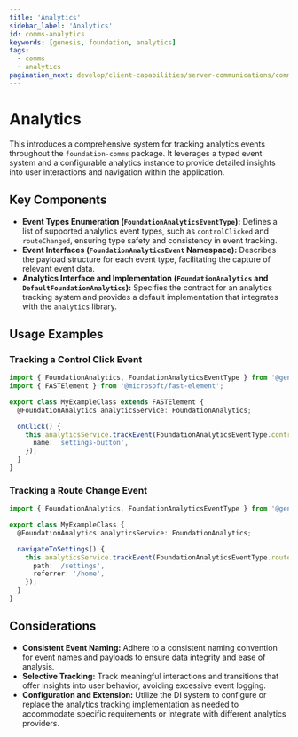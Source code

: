 ```yaml
---
title: 'Analytics'
sidebar_label: 'Analytics'
id: comms-analytics
keywords: [genesis, foundation, analytics]
tags:
  - comms
  - analytics
pagination_next: develop/client-capabilities/server-communications/comms-authentication
---
```


# Analytics

This introduces a comprehensive system for tracking analytics events throughout the `foundation-comms` package. It leverages a typed event system and a configurable analytics instance to provide detailed insights into user interactions and navigation within the application.

## Key Components

- **Event Types Enumeration (`FoundationAnalyticsEventType`):** Defines a list of supported analytics event types, such as `controlClicked` and `routeChanged`, ensuring type safety and consistency in event tracking.
- **Event Interfaces (`FoundationAnalyticsEvent` Namespace):** Describes the payload structure for each event type, facilitating the capture of relevant event data.
- **Analytics Interface and Implementation (`FoundationAnalytics` and `DefaultFoundationAnalytics`):** Specifies the contract for an analytics tracking system and provides a default implementation that integrates with the `analytics` library.

## Usage Examples

### Tracking a Control Click Event

```typescript
import { FoundationAnalytics, FoundationAnalyticsEventType } from '@genesislcap/foundation-comms';
import { FASTElement } from '@microsoft/fast-element';

export class MyExampleClass extends FASTElement {
  @FoundationAnalytics analyticsService: FoundationAnalytics;

  onClick() {
    this.analyticsService.trackEvent(FoundationAnalyticsEventType.controlClicked, {
      name: 'settings-button',
    });
  }
}
```

### Tracking a Route Change Event

```typescript
import { FoundationAnalytics, FoundationAnalyticsEventType } from '@genesislcap/foundation-comms';

export class MyExampleClass {
  @FoundationAnalytics analyticsService: FoundationAnalytics;

  navigateToSettings() {
    this.analyticsService.trackEvent(FoundationAnalyticsEventType.routeChanged, {
      path: '/settings',
      referrer: '/home',
    });
  }
}
```

## Considerations

- **Consistent Event Naming:** Adhere to a consistent naming convention for event names and payloads to ensure data integrity and ease of analysis.
- **Selective Tracking:** Track meaningful interactions and transitions that offer insights into user behavior, avoiding excessive event logging.
- **Configuration and Extension:** Utilize the DI system to configure or replace the analytics tracking implementation as needed to accommodate specific requirements or integrate with different analytics providers.
